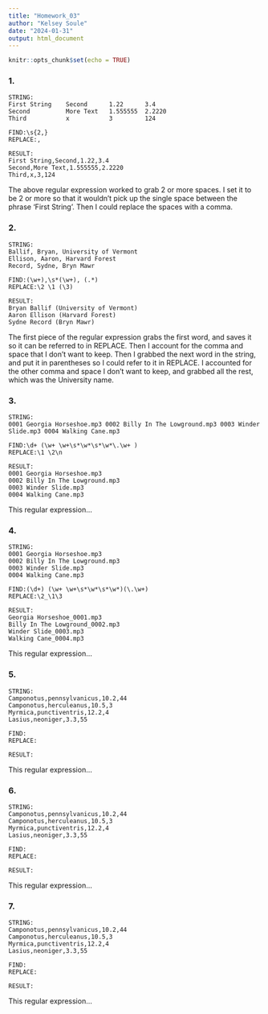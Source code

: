 ```yaml
---
title: "Homework_03"
author: "Kelsey Soule"
date: "2024-01-31"
output: html_document
---
```


```r
knitr::opts_chunk$set(echo = TRUE)
```

### 1.

```
STRING:
First String    Second      1.22      3.4
Second          More Text   1.555555  2.2220
Third           x           3         124

FIND:\s{2,}  
REPLACE:,

RESULT:
First String,Second,1.22,3.4
Second,More Text,1.555555,2.2220
Third,x,3,124
```
The above regular expression worked to grab 2 or more spaces. I set it to be 2 or more so that it wouldn't pick up the single space between the phrase 'First String'. Then I could replace the spaces with a comma.

### 2.

```
STRING:
Ballif, Bryan, University of Vermont
Ellison, Aaron, Harvard Forest
Record, Sydne, Bryn Mawr

FIND:(\w+),\s*(\w+), (.*)  
REPLACE:\2 \1 (\3)

RESULT:
Bryan Ballif (University of Vermont)
Aaron Ellison (Harvard Forest)
Sydne Record (Bryn Mawr)
```
The first piece of the regular expression grabs the first word, and saves it so it can be referred to in REPLACE. Then I account for the comma and space that I don't want to keep. Then I grabbed the next word in the string, and put it in parentheses so I could refer to it in REPLACE. I accounted for the other comma and space I don't want to keep, and grabbed all the rest, which was the University name. 

### 3.

```
STRING:
0001 Georgia Horseshoe.mp3 0002 Billy In The Lowground.mp3 0003 Winder Slide.mp3 0004 Walking Cane.mp3

FIND:\d+ (\w+ \w+\s*\w*\s*\w*\.\w+ )
REPLACE:\1 \2\n

RESULT:
0001 Georgia Horseshoe.mp3 
0002 Billy In The Lowground.mp3 
0003 Winder Slide.mp3 
0004 Walking Cane.mp3
```
This regular expression...

### 4.

```
STRING:
0001 Georgia Horseshoe.mp3 
0002 Billy In The Lowground.mp3 
0003 Winder Slide.mp3 
0004 Walking Cane.mp3

FIND:(\d+) (\w+ \w+\s*\w*\s*\w*)(\.\w+)
REPLACE:\2_\1\3

RESULT:
Georgia Horseshoe_0001.mp3 
Billy In The Lowground_0002.mp3 
Winder Slide_0003.mp3 
Walking Cane_0004.mp3
```
This regular expression... 

### 5.

```
STRING:
Camponotus,pennsylvanicus,10.2,44
Camponotus,herculeanus,10.5,3
Myrmica,punctiventris,12.2,4
Lasius,neoniger,3.3,55

FIND:
REPLACE:

RESULT:

```
This regular expression... 

### 6. 

```
STRING:
Camponotus,pennsylvanicus,10.2,44
Camponotus,herculeanus,10.5,3
Myrmica,punctiventris,12.2,4
Lasius,neoniger,3.3,55

FIND:
REPLACE:

RESULT:

```
This regular expression... 

### 7.

```
STRING:
Camponotus,pennsylvanicus,10.2,44
Camponotus,herculeanus,10.5,3
Myrmica,punctiventris,12.2,4
Lasius,neoniger,3.3,55

FIND:
REPLACE:

RESULT:

```
This regular expression... 